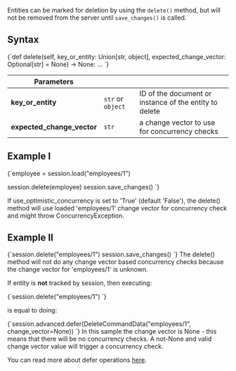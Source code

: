 
Entities can be marked for deletion by using the `delete()` method, but will not be removed from the server until `save_changes()` is called.  

## Syntax

<TabItem value="deleting_1" label="deleting_1">
<CodeBlock language="python">
{`def delete(self, key_or_entity: Union[str, object], expected_change_vector: Optional[str] = None) -> None:
    ...
`}
</CodeBlock>
</TabItem>

| Parameters | | |
| ------------- | ------------- | ----- |
| **key_or_entity** | `str` or `object` | ID of the document or instance of the entity to delete |
| **expected_change_vector** | `str` | a change vector to use for concurrency checks |

## Example I

<TabItem value="deleting_2" label="deleting_2">
<CodeBlock language="python">
{`employee = session.load("employees/1")

session.delete(employee)
session.save_changes()
`}
</CodeBlock>
</TabItem>

<Admonition type="note" title="Concurrency on Delete" id="concurrency-on-delete" href="#concurrency-on-delete">
If use_optimistic_concurrency is set to 'True' (default 'False'), the delete() method will use loaded 'employees/1' change vector for concurrency check and might throw ConcurrencyException.  
</Admonition>

## Example II

<TabItem value="deleting_3" label="deleting_3">
<CodeBlock language="python">
{`session.delete("employees/1")
session.save_changes()
`}
</CodeBlock>
</TabItem>

<Admonition type="note" title="Concurrency on Delete" id="concurrency-on-delete" href="#concurrency-on-delete">
The delete() method will not do any change vector based concurrency checks because the change vector for 'employees/1' is unknown.  
</Admonition>

<Admonition type="info" title="Information" id="information" href="#information">

If entity is **not** tracked by session, then executing:  

<TabItem value="deleting_4" label="deleting_4">
<CodeBlock language="python">
{`session.delete("employees/1")
`}
</CodeBlock>
</TabItem>

is equal to doing:  

<TabItem value="deleting_5" label="deleting_5">
<CodeBlock language="python">
{`session.advanced.defer(DeleteCommandData("employees/1", change_vector=None))
`}
</CodeBlock>
</TabItem>

<Admonition type="note" title="Change Vector in DeleteCommandData" id="change-vector-in-deletecommanddata" href="#change-vector-in-deletecommanddata">
In this sample the change vector is None - this means that there will be no concurrency checks. A not-None and valid change vector value will trigger a concurrency check.  
</Admonition>

You can read more about defer operations [here](../../client-api/session/how-to/defer-operations.mdx).  

</Admonition>


